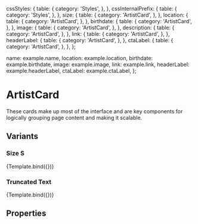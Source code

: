 
<Meta 
  title="Components/Structure/Cards/ArtistCard"
  component={ArtistCard}
  decorators={[withDesign]}
/>


  cssStyles: {
    table: {
      category: 'Styles',
    },
  },
  cssInternalPrefix: {
    table: {
      category: 'Styles',
    },
  },
  size: {
    table: {
      category: 'ArtistCard',
    },
  },
  location: {
    table: {
      category: 'ArtistCard',
    },
  },
  birthdate: {
    table: {
      category: 'ArtistCard',
    },
  },
  image: {
    table: {
      category: 'ArtistCard',
    },
  },
  description: {
    table: {
      category: 'ArtistCard',
    },
  },
  link: {
    table: {
      category: 'ArtistCard',
    },
  },
  headerLabel: {
    table: {
      category: 'ArtistCard',
    },
  },
  ctaLabel: {
    table: {
      category: 'ArtistCard',
    },
  },
};

  name: example.name,
  location: example.location,
  birthdate: example.birthdate,
  image: example.image,
  link: example.link,
  headerLabel: example.headerLabel,
  ctaLabel: example.ctaLabel,
};

# ArtistCard

These cards make up most of the interface and are key components for logically grouping page content and making it scalable.

## Variants

### Size S

<Canvas>
  <Story
    name="ArtistCard"
    args={{
      description: example.description,
      ...defaultArgs,
    }}
    argTypes={{argTypes}}
    parameters={{
      design: {
        name: 'Figma Design',
        type: 'figma',
        url:
          'https://www.figma.com/file/TENnOP4K38G6r3vDL3emCP/AB---Style-Guide?node-id=5334%3A48057',
      },
    }}
  >
    {Template.bind({})}
  </Story>
</Canvas>

### Truncated Text

<Canvas>
  <Story
    name="ArtistCard Truncated Text"
    args={{
      name: example.nameTruncated,
      location: example.locationTruncated,
      birthdate: example.birthdate,
      description: example.description1050,
      image: example.image,
      link: example.link,
      headerLabel: example.headerLabel,
      ctaLabel: example.ctaLabel,
    }}
    argTypes={{argTypes}}
    parameters={{
      design: {
        name: 'Figma Design',
        type: 'figma',
        url:
          'https://www.figma.com/file/TENnOP4K38G6r3vDL3emCP/AB---Style-Guide?node-id=5334%3A48057',
      },
    }}
  >
    {Template.bind({})}
  </Story>
</Canvas>

## Properties

<ArgsTable of={ArtistCard} />
